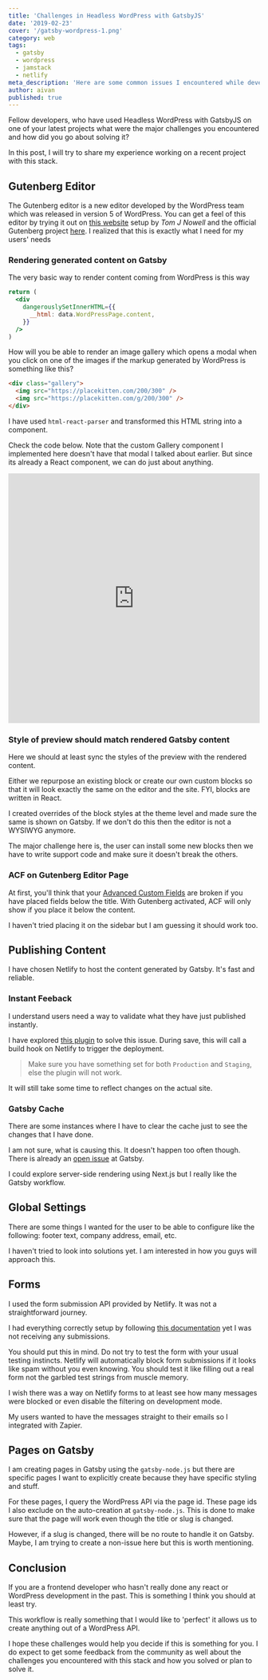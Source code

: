 ```yaml
---
title: 'Challenges in Headless WordPress with GatsbyJS'
date: '2019-02-23'
cover: '/gatsby-wordpress-1.png'
category: web
tags:
  - gatsby
  - wordpress
  - jamstack
  - netlify
meta_description: 'Here are some common issues I encountered while developing a GatsbyJS site with Wordpress as a backend.'
author: aivan
published: true
---
```


Fellow developers, who have used Headless WordPress with GatsbyJS on one of your latest projects what were the major challenges you encountered and how did you go about solving it?

In this post, I will try to share my experience working on a recent project with this stack.

## Gutenberg Editor

The Gutenberg editor is a new editor developed by the WordPress team which was released in version 5 of WordPress. You can get a feel of this editor by trying it out on [this website](https://frontenberg.tomjn.com/) setup by _Tom J Nowell_ and the official Gutenberg project [here](https://github.com/WordPress/gutenberg). I realized that this is exactly what I need for my users' needs

### Rendering generated content on Gatsby

The very basic way to render content coming from WordPress is this way

```jsx
return (
  <div
    dangerouslySetInnerHTML={{
      __html: data.WordPressPage.content,
    }}
  />
)
```

How will you be able to render an image gallery which opens a modal when you click on one of the images if the markup generated by WordPress is something like this?

```html
<div class="gallery">
  <img src="https://placekitten.com/200/300" />
  <img src="https://placekitten.com/g/200/300" />
</div>
```

I have used `html-react-parser` and transformed this HTML string into a component.

Check the code below. Note that the custom Gallery component I implemented here doesn't have that modal I talked about earlier. But since its already a React component, we can do just about anything.

<iframe src="https://stackblitz.com/edit/html-to-react-component?embed=1&amp;&amp;" scrolling="no" allowfullscreen="" allowtransparency="true" loading="lazy" width="100%" height="500" frameborder="no">
</iframe>

### Style of preview should match rendered Gatsby content

Here we should at least sync the styles of the preview with the rendered content.

Either we repurpose an existing block or create our own custom blocks so that it will look exactly the same on the editor and the site. FYI, blocks are written in React.

I created overrides of the block styles at the theme level and made sure the same is shown on Gatsby. If we don't do this then the editor is not a WYSIWYG anymore.

The major challenge here is, the user can install some new blocks then we have to write support code and make sure it doesn't break the others.

### ACF on Gutenberg Editor Page

At first, you'll think that your [Advanced Custom Fields](https://www.advancedcustomfields.com/) are broken if you have placed fields below the title. With Gutenberg activated, ACF will only show if you place it below the content.

I haven't tried placing it on the sidebar but I am guessing it should work too.

## Publishing Content

I have chosen Netlify to host the content generated by Gatsby. It's fast and reliable.

### Instant Feeback

I understand users need a way to validate what they have just published instantly.

I have explored [this plugin](https://github.com/justinwhall/littlebot-netlify) to solve this issue. During save, this will call a build hook on Netlify to trigger the deployment.

> Make sure you have something set for both `Production` and `Staging`, else the plugin will not work.

It will still take some time to reflect changes on the actual site.

### Gatsby Cache

There are some instances where I have to clear the cache just to see the changes that I have done.

I am not sure, what is causing this. It doesn't happen too often though. There is already an [open issue](https://github.com/gatsbyjs/gatsby/issues/11747) at Gatsby.

I could explore server-side rendering using Next.js but I really like the Gatsby workflow.

## Global Settings

There are some things I wanted for the user to be able to configure like the following: footer text, company address, email, etc.

I haven't tried to look into solutions yet. I am interested in how you guys will approach this.

## Forms

I used the form submission API provided by Netlify. It was not a straightforward journey.

I had everything correctly setup by following [this documentation](https://www.netlify.com/blog/2017/07/20/how-to-integrate-netlifys-form-handling-in-a-react-app/) yet I was not receiving any submissions.

You should put this in mind. Do not try to test the form with your usual testing instincts. Netlify will automatically block form submissions if it looks like spam without you even knowing. You should test it like filling out a real form not the garbled test strings from muscle memory.

I wish there was a way on Netlify forms to at least see how many messages were blocked or even disable the filtering on development mode.

My users wanted to have the messages straight to their emails so I integrated with Zapier.

## Pages on Gatsby

I am creating pages in Gatsby using the `gatsby-node.js` but there are specific pages I want to explicitly create because they have specific styling and stuff.

For these pages, I query the WordPress API via the page id. These page ids I also exclude on the auto-creation at `gatsby-node.js`. This is done to make sure that the page will work even though the title or slug is changed.

However, if a slug is changed, there will be no route to handle it on Gatsby. Maybe, I am trying to create a non-issue here but this is worth mentioning.

## Conclusion

If you are a frontend developer who hasn't really done any react or WordPress development in the past. This is something I think you should at least try.

This workflow is really something that I would like to 'perfect' it allows us to create anything out of a WordPress API.

I hope these challenges would help you decide if this is something for you. I do expect to get some feedback from the community as well about the challenges you encountered with this stack and how you solved or plan to solve it.
